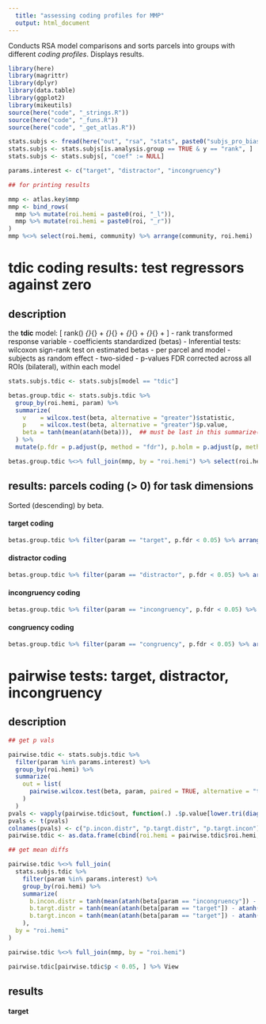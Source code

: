 ```yaml
---
  title: "assessing coding profiles for MMP"
  output: html_document
---
```


Conducts RSA model comparisons and sorts parcels into groups with different _coding profiles_.
Displays results.

```r

library(here)
library(magrittr)
library(dplyr)
library(data.table)
library(ggplot2)
library(mikeutils)
source(here("code", "_strings.R"))
source(here("code", "_funs.R"))
source(here("code", "_get_atlas.R"))

stats.subjs <- fread(here("out", "rsa", "stats", paste0("subjs_pro_bias_acc-only_mmp_pearson_residual_glm.csv")))
stats.subjs <- stats.subjs[is.analysis.group == TRUE & y == "rank", ]  ## EXCLUDE HELD OUT SUBJECTS!
stats.subjs <- stats.subjs[, "coef" := NULL]

params.interest <- c("target", "distractor", "incongruency")

## for printing results

mmp <- atlas.key$mmp
mmp <- bind_rows(
  mmp %>% mutate(roi.hemi = paste0(roi, "_l")),
  mmp %>% mutate(roi.hemi = paste0(roi, "_r"))
)
mmp %<>% select(roi.hemi, community) %>% arrange(community, roi.hemi)

```

# __tdic__ coding results: test regressors against zero

## description

the __tdic__ model:
\[
  rank(\textbf{r}) \sim 
  \textbf{x}_{\text{targt}}\beta_{\text{targt}} + 
  \textbf{x}_{\text{distr}}\beta_{\text{distr}} + 
  \textbf{x}_{\text{incon}}\beta_{\text{incon}} +
  \textbf{x}_{\text{congr}}\beta_{\text{congr}} +
\]
- rank transformed response variable
- coefficients standardized (betas)
- Inferential tests: wilcoxon sign-rank test on estimated betas
  - per parcel and model
  - subjects as random effect
  - two-sided
  - p-values FDR corrected across all ROIs (bilateral), within each model

```r
stats.subjs.tdic <- stats.subjs[model == "tdic"]
```

```r

betas.group.tdic <- stats.subjs.tdic %>%
  group_by(roi.hemi, param) %>%
  summarize(
    v    = wilcox.test(beta, alternative = "greater")$statistic,
    p    = wilcox.test(beta, alternative = "greater")$p.value,
    beta = tanh(mean(atanh(beta))),  ## must be last in this summarize()
  ) %>%
  mutate(p.fdr = p.adjust(p, method = "fdr"), p.holm = p.adjust(p, method = "holm"))

betas.group.tdic %<>% full_join(mmp, by = "roi.hemi") %>% select(roi.hemi, community, param, v, p, beta, p.fdr, p.holm)

```


## results: parcels coding (> 0) for task dimensions

Sorted (descending) by beta.

#### target coding

```r
betas.group.tdic %>% filter(param == "target", p.fdr < 0.05) %>% arrange(-beta)
```

#### distractor coding

```r
betas.group.tdic %>% filter(param == "distractor", p.fdr < 0.05) %>% arrange(-beta)
```

#### incongruency coding

```r
betas.group.tdic %>% filter(param == "incongruency", p.fdr < 0.05) %>% arrange(-beta)
```

#### congruency coding

```r
betas.group.tdic %>% filter(param == "congruency", p.fdr < 0.05) %>% arrange(-beta)
```


# pairwise tests: __target__, __distractor__, __incongruency__


## description

```r

## get p vals

pairwise.tdic <- stats.subjs.tdic %>%
  filter(param %in% params.interest) %>%
  group_by(roi.hemi) %>%
  summarize(
    out = list(
      pairwise.wilcox.test(beta, param, paired = TRUE, alternative = "two.sided", p.adjust.method = "fdr")
    )
  )
pvals <- vapply(pairwise.tdic$out, function(.) .$p.value[lower.tri(diag(2), diag = TRUE)], numeric(3))
pvals <- t(pvals)
colnames(pvals) <- c("p.incon.distr", "p.targt.distr", "p.targt.incon")
pairwise.tdic <- as.data.frame(cbind(roi.hemi = pairwise.tdic$roi.hemi, pvals), stringsAsFactors = FALSE)

## get mean diffs

pairwise.tdic %<>% full_join(
  stats.subjs.tdic %>%
    filter(param %in% params.interest) %>%
    group_by(roi.hemi) %>%
    summarize(
      b.incon.distr = tanh(mean(atanh(beta[param == "incongruency"]) - atanh(beta[param == "distractor"]))),
      b.targt.distr = tanh(mean(atanh(beta[param == "target"]) - atanh(beta[param == "distractor"]))),
      b.targt.incon = tanh(mean(atanh(beta[param == "target"]) - atanh(beta[param == "incongruency"]))),
    ),
  by = "roi.hemi"
)

pairwise.tdic %<>% full_join(mmp, by = "roi.hemi")

pairwise.tdic[pairwise.tdic$p < 0.05, ] %>% View

```


## results

#### target















